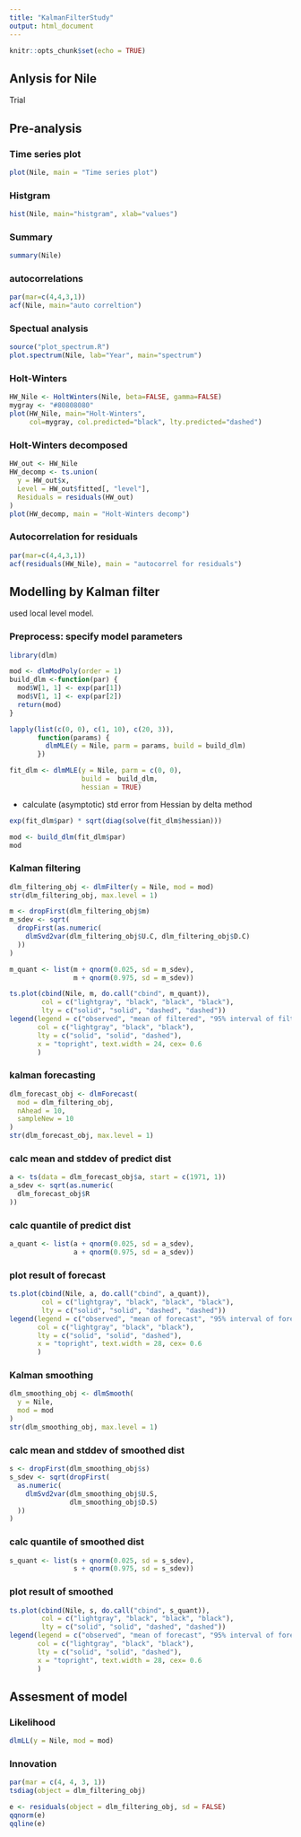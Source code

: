 ```yaml
---
title: "KalmanFilterStudy"
output: html_document
---
```


```r
knitr::opts_chunk$set(echo = TRUE)
```

## Anlysis for Nile
Trial

## Pre-analysis

### Time series plot
```r
plot(Nile, main = "Time series plot")
```


### Histgram
```r
hist(Nile, main="histgram", xlab="values")
```


### Summary
```r
summary(Nile)
```


### autocorrelations
```r
par(mar=c(4,4,3,1))
acf(Nile, main="auto correltion")
```


### Spectual analysis
``` r
source("plot_spectrum.R")
plot.spectrum(Nile, lab="Year", main="spectrum")
```


### Holt-Winters
``` r
HW_Nile <- HoltWinters(Nile, beta=FALSE, gamma=FALSE)
mygray <- "#80808080"
plot(HW_Nile, main="Holt-Winters",
     col=mygray, col.predicted="black", lty.predicted="dashed")
```


### Holt-Winters decomposed
``` r
HW_out <- HW_Nile
HW_decomp <- ts.union(
  y = HW_out$x,
  Level = HW_out$fitted[, "level"],
  Residuals = residuals(HW_out)
)
plot(HW_decomp, main = "Holt-Winters decomp")
```


### Autocorrelation for residuals
```r
par(mar=c(4,4,3,1))
acf(residuals(HW_Nile), main = "autocorrel for residuals")
```


## Modelling by Kalman filter
used local level model.


### Preprocess: specify model parameters
```r
library(dlm)
```

```r
mod <- dlmModPoly(order = 1)
build_dlm <-function(par) {
  mod$W[1, 1] <- exp(par[1])
  mod$V[1, 1] <- exp(par[2])
  return(mod)
}

lapply(list(c(0, 0), c(1, 10), c(20, 3)),
       function(params) {
         dlmMLE(y = Nile, parm = params, build = build_dlm)
       })
```

```r
fit_dlm <- dlmMLE(y = Nile, parm = c(0, 0),
                  build =  build_dlm,
                  hessian = TRUE)
```

* calculate (asymptotic) std error from Hessian by delta method
```r
exp(fit_dlm$par) * sqrt(diag(solve(fit_dlm$hessian)))
```

```r
mod <- build_dlm(fit_dlm$par)
mod
```


### Kalman filtering

```r
dlm_filtering_obj <- dlmFilter(y = Nile, mod = mod)
str(dlm_filtering_obj, max.level = 1)
```

```r
m <- dropFirst(dlm_filtering_obj$m)
m_sdev <- sqrt(
  dropFirst(as.numeric(
    dlmSvd2var(dlm_filtering_obj$U.C, dlm_filtering_obj$D.C)
  ))
)
```

```r
m_quant <- list(m + qnorm(0.025, sd = m_sdev),
                m + qnorm(0.975, sd = m_sdev))
```

```r
ts.plot(cbind(Nile, m, do.call("cbind", m_quant)),
        col = c("lightgray", "black", "black", "black"),
        lty = c("solid", "solid", "dashed", "dashed"))
legend(legend = c("observed", "mean of filtered", "95% interval of filtered"),
       col = c("lightgray", "black", "black"),
       lty = c("solid", "solid", "dashed"),
       x = "topright", text.width = 24, cex= 0.6
       )
```

### kalman forecasting
```r
dlm_forecast_obj <- dlmForecast(
  mod = dlm_filtering_obj,
  nAhead = 10,
  sampleNew = 10
)
str(dlm_forecast_obj, max.level = 1)
```


### calc mean and stddev of predict dist
```r
a <- ts(data = dlm_forecast_obj$a, start = c(1971, 1))
a_sdev <- sqrt(as.numeric(
  dlm_forecast_obj$R
))
```


### calc quantile of predict dist
```r
a_quant <- list(a + qnorm(0.025, sd = a_sdev),
                a + qnorm(0.975, sd = a_sdev))
```


### plot result of forecast
```r
ts.plot(cbind(Nile, a, do.call("cbind", a_quant)),
        col = c("lightgray", "black", "black", "black"),
        lty = c("solid", "solid", "dashed", "dashed"))
legend(legend = c("observed", "mean of forecast", "95% interval of forecast"),
       col = c("lightgray", "black", "black"),
       lty = c("solid", "solid", "dashed"),
       x = "topright", text.width = 28, cex= 0.6
       )
```


### Kalman smoothing
```r
dlm_smoothing_obj <- dlmSmooth(
  y = Nile,
  mod = mod
)
str(dlm_smoothing_obj, max.level = 1)
```


### calc mean and stddev of smoothed dist
```r
s <- dropFirst(dlm_smoothing_obj$s)
s_sdev <- sqrt(dropFirst(
  as.numeric(
    dlmSvd2var(dlm_smoothing_obj$U.S,
               dlm_smoothing_obj$D.S)
  ))
)
```


### calc quantile of smoothed dist
```r
s_quant <- list(s + qnorm(0.025, sd = s_sdev),
                s + qnorm(0.975, sd = s_sdev))
```


### plot result of smoothed
```r
ts.plot(cbind(Nile, s, do.call("cbind", s_quant)),
        col = c("lightgray", "black", "black", "black"),
        lty = c("solid", "solid", "dashed", "dashed"))
legend(legend = c("observed", "mean of forecast", "95% interval of forecast"),
       col = c("lightgray", "black", "black"),
       lty = c("solid", "solid", "dashed"),
       x = "topright", text.width = 28, cex= 0.6
       )
```


## Assesment of model

### Likelihood
```r
dlmLL(y = Nile, mod = mod)
```

### Innovation
```r
par(mar = c(4, 4, 3, 1))
tsdiag(object = dlm_filtering_obj)
```

```r
e <- residuals(object = dlm_filtering_obj, sd = FALSE)
qqnorm(e)
qqline(e)
```
